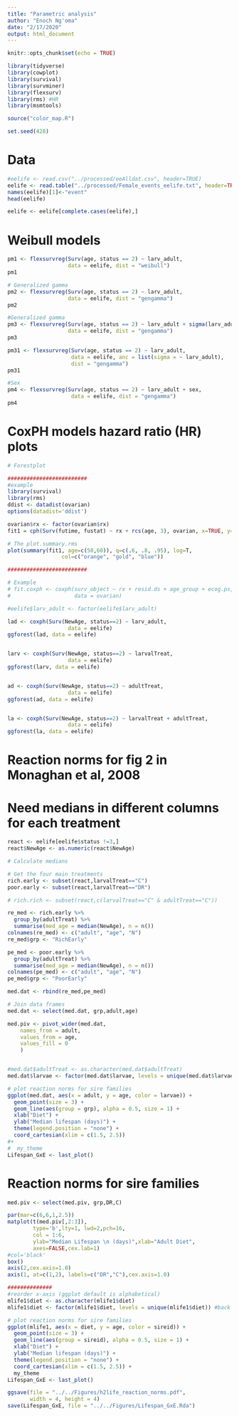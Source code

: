 ```yaml
---
title: "Parametric analysis"
author: "Enoch Ng'oma"
date: "2/17/2020"
output: html_document
---
```


```r
knitr::opts_chunk$set(echo = TRUE)

library(tidyverse) 
library(cowplot)
library(survival)
library(survminer)
library(flexsurv)
library(rms) #HR
library(msmtools)

source("color_map.R")

set.seed(428)

```

# Data

```r
#eelife <- read.csv("../processed/eeAlldat.csv", header=TRUE)
eelife <- read.table("../processed/Female_events_eelife.txt", header=TRUE,sep = "\t")
names(eelife)[1]<-"event"
head(eelife)

eelife <- eelife[complete.cases(eelife),]
```

# Weibull models

```r

pm1 <- flexsurvreg(Surv(age, status == 2) ~ larv_adult, 
                   data = eelife, dist = "weibull")
pm1

# Generalized gamma
pm2 <- flexsurvreg(Surv(age, status == 2) ~ larv_adult, 
                   data = eelife, dist = "gengamma")
pm2

#Generalized gamma
pm3 <- flexsurvreg(Surv(age, status == 2) ~ larv_adult + sigma(larv_adult), 
                   data = eelife, dist = "gengamma")
pm3

pm31 <- flexsurvreg(Surv(age, status == 2) ~ larv_adult, 
                    data = eelife, anc = list(sigma = ~ larv_adult), 
                    dist = "gengamma")
pm31

#Sex
pm4 <- flexsurvreg(Surv(age, status == 2) ~ larv_adult + sex, 
                    data = eelife, dist = "gengamma")
pm4

```

# CoxPH models hazard ratio (HR) plots

```r
# Forestplot

#########################
#example
library(survival)
library(rms)
ddist <- datadist(ovarian)
options(datadist='ddist')

ovarian$rx <- factor(ovarian$rx)
fit1 = cph(Surv(futime, fustat) ~ rx + rcs(age, 3), ovarian, x=TRUE, y=TRUE)

# The plot.summary.rms
plot(summary(fit1, age=c(50,60)), q=c(.6, .8, .95), log=T, 
                 col=c("orange", "gold", "blue"))

#########################

# Example
# fit.coxph <- coxph(surv_object ~ rx + resid.ds + age_group + ecog.ps, 
#                    data = ovarian)

#eelife$larv_adult <- factor(eelife$larv_adult)

lad <- coxph(Surv(NewAge, status==2) ~ larv_adult, 
                   data = eelife)
ggforest(lad, data = eelife)


larv <- coxph(Surv(NewAge, status==2) ~ larvalTreat, 
                   data = eelife)
ggforest(larv, data = eelife)


ad <- coxph(Surv(NewAge, status==2) ~ adultTreat, 
                   data = eelife)
ggforest(ad, data = eelife)


la <- coxph(Surv(NewAge, status==2) ~ larvalTreat + adultTreat, 
                   data = eelife)
ggforest(la, data = eelife)


```

# Reaction norms for fig 2 in Monaghan et al, 2008
# Need medians in different columns for each treatment

```r
react <- eelife[eelife$status !=3,]
react$NewAge <- as.numeric(react$NewAge)

# Calculate medians

# Get the four main treatments
rich.early <- subset(react,larvalTreat=="C")
poor.early <- subset(react,larvalTreat=="DR")

# rich.rich <- subset(react,c(larvalTreat=="C" & adultTreat=="C"))

re_med <- rich.early %>%
  group_by(adultTreat) %>%
  summarise(med_age = median(NewAge), n = n())
colnames(re_med) <- c("adult", "age", "N")
re_med$grp <- "RichEarly"

pe_med <- poor.early %>%
  group_by(adultTreat) %>%
  summarise(med_age = median(NewAge), n = n())
colnames(pe_med) <- c("adult", "age", "N")
pe_med$grp <- "PoorEarly"

med.dat <- rbind(re_med,pe_med)

# Join data frames
med.dat <- select(med.dat, grp,adult,age)

med.piv <- pivot_wider(med.dat,
    names_from = adult,
    values_from = age,
    values_fill = 0
    )


#med.dat$adultTreat <- as.character(med.dat$adultTreat) 
med.dat$larvae <- factor(med.dat$larvae, levels = unique(med.dat$larvae)) 

# plot reaction norms for sire families
ggplot(med.dat, aes(x = adult, y = age, color = larvae)) +
  geom_point(size = 3) +
  geom_line(aes(group = grp), alpha = 0.5, size = 1) +
  xlab("Diet") +
  ylab("Median lifespan (days)") +
  theme(legend.position = "none") +
  coord_cartesian(xlim = c(1.5, 2.5)) 
#+
#  my_theme
Lifespan_GxE <- last_plot()
```

# Reaction norms for sire families

```r
med.piv <- select(med.piv, grp,DR,C)

par(mar=c(6,6,1,2.5))
matplot(t(med.piv[,2:3]),
        type='b',lty=1, lwd=2,pch=16,
        col = 1:6,
        ylab="Median Lifespan \n (days)",xlab="Adult Diet",
        axes=FALSE,cex.lab=1)
#col='black'
box()
axis(2,cex.axis=1.0)
axis(1, at=c(1,2), labels=c("DR","C"),cex.axis=1.0)

##############
#reorder x-axis (ggplot default is alphabetical)
mlife1$diet <- as.character(mlife1$diet) 
mlife1$diet <- factor(mlife1$diet, levels = unique(mlife1$diet)) #back to ordered factor

# plot reaction norms for sire families
ggplot(mlife1, aes(x = diet, y = age, color = sireid)) +
  geom_point(size = 3) +
  geom_line(aes(group = sireid), alpha = 0.5, size = 1) +
  xlab("Diet") +
  ylab("Median lifespan (days)") +
  theme(legend.position = "none") +
  coord_cartesian(xlim = c(1.5, 2.5)) +
  my_theme
Lifespan_GxE <- last_plot()

ggsave(file = "../../Figures/h2life_reaction_norms.pdf",
       width = 4, height = 4)
save(Lifespan_GxE, file = "../../Figures/Lifespan_GxE.Rda")
```

